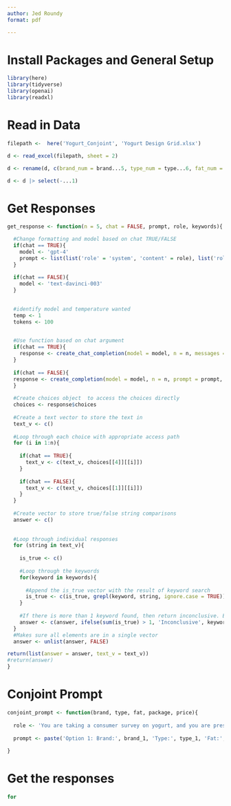 ```yaml
---
author: Jed Roundy
format: pdf

---
```

# Install Packages and General Setup
```r
library(here)
library(tidyverse)
library(openai)
library(readxl)

```


# Read in Data
```r
filepath <-  here('Yogurt_Conjoint', 'Yogurt Design Grid.xlsx')

d <- read_excel(filepath, sheet = 2)

d <- rename(d, c(brand_num = brand...5, type_num = type...6, fat_num = fat...7, package_num = package...8, price_num = price...9, brand_name = brand...10, type_name = type...11, fat_name = fat...12, package_name = package...13, price_name = price...14))

d <- d |> select(-...1)
```

# Get Responses
```r
get_response <- function(n = 5, chat = FALSE, prompt, role, keywords){

  #Change formatting and model based on chat TRUE/FALSE
  if(chat == TRUE){
    model <- 'gpt-4'
    prompt <- list(list('role' = 'system', 'content' = role), list('role' = 'user', 'content' = prompt))
  }
  
  if(chat == FALSE){
    model <- 'text-davinci-003'
  }

  
  #identify model and temperature wanted
  temp <- 1
  tokens <- 100
  

  #Use function based on chat argument
  if(chat == TRUE){
    response <- create_chat_completion(model = model, n = n, messages = prompt, temperature = temp, max_tokens = tokens, best_of = n)
  }
  
  if(chat == FALSE){
  response <- create_completion(model = model, n = n, prompt = prompt, temperature = temp, max_tokens = tokens, best_of = n )
  }
  
  #Create choices object  to access the choices directly
  choices <- response$choices
  
  #Create a text vector to store the text in
  text_v <- c()
  
  #Loop through each choice with appropriate access path
  for (i in 1:n){
    
    if(chat == TRUE){
      text_v <- c(text_v, choices[[4]][[i]])
    }
    
    if(chat == FALSE){
      text_v <- c(text_v, choices[[1]][[i]])
    }
  }
  
  #Create vector to store true/false string comparisons
  answer <- c()
  
  
  #Loop through individual responses
  for (string in text_v){
    
    is_true <- c()
    
    #Loop through the keywords
    for(keyword in keywords){
      
      #Append the is_true vector with the result of keyword search
      is_true <- c(is_true, grepl(keyword, string, ignore.case = TRUE))
    }
  
    #If there is more than 1 keyword found, then return inconclusive. Else, return the keyword that is found. 
    answer <- c(answer, ifelse(sum(is_true) > 1, 'Inconclusive', keywords[is_true]))
  }
  #Makes sure all elements are in a single vector
  answer <- unlist(answer, FALSE)

return(list(answer = answer, text_v = text_v))
#return(answer)  
}
```

# Conjoint Prompt
```r

conjoint_prompt <- function(brand, type, fat, package, price){
  
  role <- 'You are taking a consumer survey on yogurt, and you are presented with three choices. Two choices will be to purchase an item with given attributes, and a third option to not purchase anything. Please respond with ONLY the option number, i.e. 1,2,3. Do NOT include any other information.'
  
  prompt <- paste('Option 1: Brand:', brand_1, 'Type:', type_1, 'Fat:', fat_1, 'Packaging:', package_1, 'Price:', price_1, '\n', 'Option 2: Brand:', brand_2, 'Type:', type_2, 'Fat:', fat_2, 'Packaging:', package_2, 'Price:', price_2, '\n', 'Option 3: I would not purchase either of these products.')
  
}


```


# Get the responses

```r
for 


```